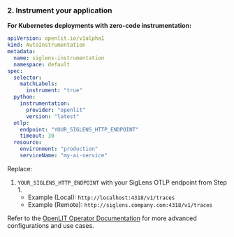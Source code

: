 ### 2. Instrument your application
**For Kubernetes deployments with zero-code instrumentation:**

```yaml
apiVersion: openlit.io/v1alpha1
kind: AutoInstrumentation
metadata:
  name: siglens-instrumentation
  namespace: default
spec:
  selector:
    matchLabels:
      instrument: "true"
  python:
    instrumentation:
      provider: "openlit"
      version: "latest"
  otlp:
    endpoint: "YOUR_SIGLENS_HTTP_ENDPOINT"
    timeout: 30
  resource:
    environment: "production"
    serviceName: "my-ai-service"
```

Replace:
1. `YOUR_SIGLENS_HTTP_ENDPOINT` with your SigLens OTLP endpoint from Step 1.
   * Example (Local): `http://localhost:4318/v1/traces`
   * Example (Remote): `http://siglens.company.com:4318/v1/traces`

Refer to the [OpenLIT Operator Documentation](/latest/operator/overview) for more advanced configurations and use cases.

